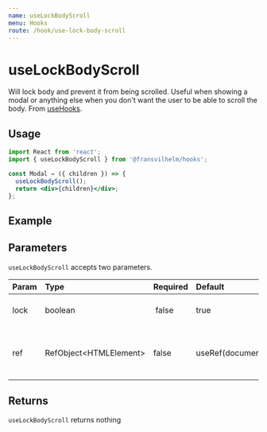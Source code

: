```yaml
---
name: useLockBodyScroll
menu: Hooks
route: /hook/use-lock-body-scroll
---
```



# useLockBodyScroll

Will lock body and prevent it from being scrolled. Useful when showing a modal
or anything else when you don't want the user to be able to scroll the body.
From [useHooks](https://usehooks.com/useLockBodyScroll/).

## Usage

```jsx
import React from 'react';
import { useLockBodyScroll } from '@fransvilhelm/hooks';

const Modal = ({ children }) => {
  useLockBodyScroll();
  return <div>{children}</div>;
};
```

## Example

<Playground>
  <UseLockBodyScrollExample />
</Playground>

## Parameters

`useLockBodyScroll` accepts two parameters.

| Param | Type                     | Required | Default               | Description                                              |
| :---- | :----------------------- | :------- | :-------------------- | :------------------------------------------------------- |
| lock  | boolean                  |  false   | true                  | Wether to apply the lock or not                          |
| ref   | RefObject\<HTMLElement\> | false    | useRef(document.body) | A ref object pointing to an element to lock scrolling on |

## Returns

`useLockBodyScroll` returns nothing
